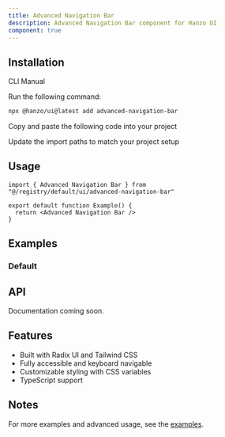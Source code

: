 ```yaml
---
title: Advanced Navigation Bar
description: Advanced Navigation Bar component for Hanzo UI
component: true
---
```


<ComponentPreview name="advanced-navigation-bar-demo" />

## Installation

<Tabs defaultValue="cli">

<TabsList>
  <TabsTrigger value="cli">CLI</TabsTrigger>
  <TabsTrigger value="manual">Manual</TabsTrigger>
</TabsList>

<TabsContent value="cli">

<Steps>

<Step>Run the following command:</Step>

```bash
npx @hanzo/ui@latest add advanced-navigation-bar
```

</Steps>

</TabsContent>

<TabsContent value="manual">

<Steps>

<Step>Copy and paste the following code into your project</Step>

<ComponentSource name="advanced-navigation-bar" />

<Step>Update the import paths to match your project setup</Step>

</Steps>

</TabsContent>

</Tabs>

## Usage

```tsx
import { Advanced Navigation Bar } from "@/registry/default/ui/advanced-navigation-bar"

export default function Example() {
  return <Advanced Navigation Bar />
}
```

## Examples

### Default

<ComponentPreview name="advanced-navigation-bar-demo" />

## API

Documentation coming soon.

## Features

- Built with Radix UI and Tailwind CSS
- Fully accessible and keyboard navigable
- Customizable styling with CSS variables
- TypeScript support

## Notes

For more examples and advanced usage, see the [examples](/examples).
